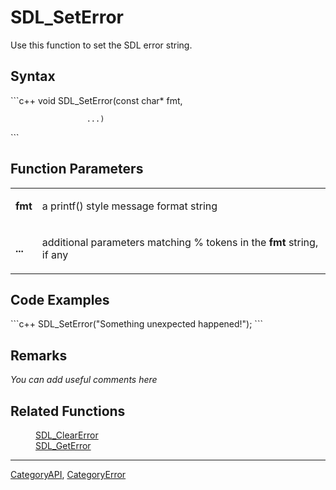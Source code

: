 <!-- pragma section-numbers off -->
<!-- pragma disable-camelcase -->

= SDL_SetError =
Use this function to set the SDL error string.


== Syntax ==
```c++
void SDL_SetError(const char* fmt, 
                  ...)
```

== Function Parameters ==
{|
|'''fmt'''
|a printf() style message format string
|-
|'''...'''
|additional parameters matching % tokens in the '''fmt''' string, if any
|}

== Code Examples ==
```c++
SDL_SetError("Something unexpected happened!");
```

== Remarks ==
''You can add useful comments here''

== Related Functions ==
:[[SDL_ClearError]]
:[[SDL_GetError]]

----
[[CategoryAPI]], [[CategoryError]]
